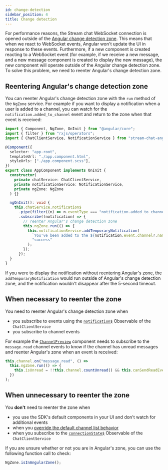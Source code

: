 ```yaml
---
id: change-detection
sidebar_position: 4
title: Change detection
---
```


For performance reasons, the Stream chat WebSocket connection is opened outside of the [Angular change detection zone](https://angular.io/guide/zone). This means that when we react to WebSocket events, Angular won't update the UI in response to these events. Furthermore, if a new component is created reacting to a WebSocket event (for example, if we receive a new message, and a new message component is created to display the new message), the new component will operate outside of the Angular change detection zone. To solve this problem, we need to reenter Angular's change detection zone.

## Reentering Angular's change detection zone

You can reenter Angular's change detection zone with the `run` method of the `NgZone` service. For example if you want to display a notification when a user is added to a channel, you can watch for the `notification.added_to_channel` event and return to the zone when that event is received:

```typescript
import { Component, NgZone, OnInit } from "@angular/core";
import { filter } from "rxjs/operators";
import { ChatClientService, NotificationService } from "stream-chat-angular";

@Component({
  selector: "app-root",
  templateUrl: "./app.component.html",
  styleUrls: ["./app.component.scss"],
})
export class AppComponent implements OnInit {
  constructor(
    private chatService: ChatClientService,
    private notificationService: NotificationService,
    private ngZone: NgZone
  ) {}

  ngOnInit(): void {
    this.chatService.notification$
      .pipe(filter((n) => n.eventType === "notification.added_to_channel"))
      .subscribe((notification) => {
        // reenter Angular's change detection zone
        this.ngZone.run(() => {
          this.notificationService.addTemporaryNotification(
            `You've been added to the ${notification.event.channel?.name} channel`,
            "success"
          );
        });
      });
  }
}
```

If you were to display the notification without reentering Angular's zone, the `addTemporaryNotification` would run outside of Angular's change detection zone, and the notification wouldn't disappear after the 5-second timeout.

## When necessary to reenter the zone

You need to reenter Angular's change detection zone when

- you subscribe to events using the [`notification$`](../services/chat-client.mdx/#notification) Observable of the `ChatClientService`
- you subscribe to channel events

For example the [`ChannelPreview`](../components/channel-preview.mdx) component needs to subscribe to the `message.read` channel events to know if the channel has unread messages and reenter Angular's zone when an event is received:

```typescript
this.channel.on("message.read", () =>
  this.ngZone.run(() => {
    this.isUnread = !!this.channel.countUnread() && this.canSendReadEvents;
  })
);
```

## When unnecessary to reenter the zone

You **don't** need to reenter the zone when

- you use the SDK's default components in your UI and don't watch for additional events
- when you [override the default channel list behavior](../services/channel.mdx/#channels)
- when you subscribe to the [`connectionState$`](../services/chat-client.mdx/#connectionstate) Observable of the `ChatClientService`

If you are unsure whether or not you are in Angular's zone, you can use the following function call to check:

```typescript
NgZone.isInAngularZone();
```
